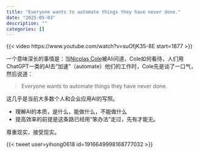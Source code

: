 ```yaml
---
title: "Everyone wants to automate things they have never done."
date: "2025-05-03"
description: ""
categories: []
---
```


{{< video https://www.youtube.com/watch?v=suOfjK35-8E start=1877 >}}

一个意味深长的事情是：当[Nicolas Cole](https://www.nicolascole.com/?variant=43775103565997)被Ali问道，Cole如何看待，人们用ChatGPT一类的AI去“加速”（automate）他们的工作时，Cole先是谈了一口气，然后说道：

> Everyone wants to automate things they have never done.

这几乎是当前大多数个人和企业应用AI的写照。

- 理解AI的本质，是什么，能做什么，不能做什么
- 提高效率的前提是这条路已经用“笨办法”走过，先有才能无。

尊重现实，接受现实。

{{< tweet user=yihong0618 id=1916649998168777032 >}}
